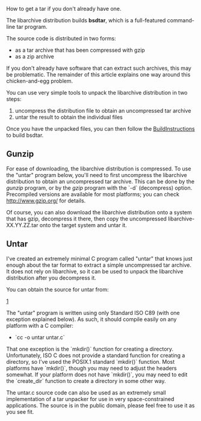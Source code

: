 How to get a tar if you don't already have one.

The libarchive distribution builds '''bsdtar''', which
is a full-featured command-line tar program.

The source code is distributed in two forms:
* as a tar archive that has been compressed with gzip
* as a zip archive

If you don't already have software that can extract
such archives, this may be problematic.
The remainder of this article explains one way around
this chicken-and-egg problem.

You can use very simple tools to unpack the libarchive
distribution in two steps:
# uncompress the distribution file to obtain an uncompressed tar archive
# untar the result to obtain the individual files

Once you have the unpacked files, you can then follow
the [[BuildInstructions]] to build
bsdtar.

== Gunzip ==

For ease of downloading, the libarchive distribution is compressed.
To use the "untar" program below, you'll need to first
uncompress the libarchive distribution to obtain
an uncompressed tar archive.
This can be done by the ''gunzip'' program, or by the
''gzip'' program with the `-d` (decompress) option.
Precompiled versions are available for most platforms;
you can check http://www.gzip.org/ for details.

Of course, you can also download the libarchive distribution
onto a system that has gzip, decompress it there,
then copy the uncompressed libarchive-XX.YY.ZZ.tar
onto the target system and untar it.

== Untar ==

I've created an extremely minimal C
program called "untar" that knows just enough about the tar format
to extract a simple uncompressed tar archive.
It does not rely on libarchive, so it can be used to
unpack the libarchive
distribution after you decompress it.

You can obtain the source for untar from:

[https://raw.github.com/libarchive/libarchive/master/examples/untar.c]

The "untar" program is written using only Standard ISO C89
(with one exception explained below).  As such,
it should compile easily on any platform with a C compiler:
* `cc -o untar untar.c`

That one exception is the `mkdir()` function for creating
a directory.  Unfortunately, ISO C does not provide a standard
function for creating a directory, so I've used the POSIX.1
standard `mkdir()` function.  Most platforms have `mkdir()`,
though you may need to adjust the headers somewhat.  If your
platform does not have `mkdir()`, you may need to edit the
`create_dir` function to create a directory in some other way.

The untar.c source code can also be used as an extremely
small implementation of a tar unpacker for use in very
space-constrained applications.
The source is in the public domain, please feel free
to use it as you see fit.